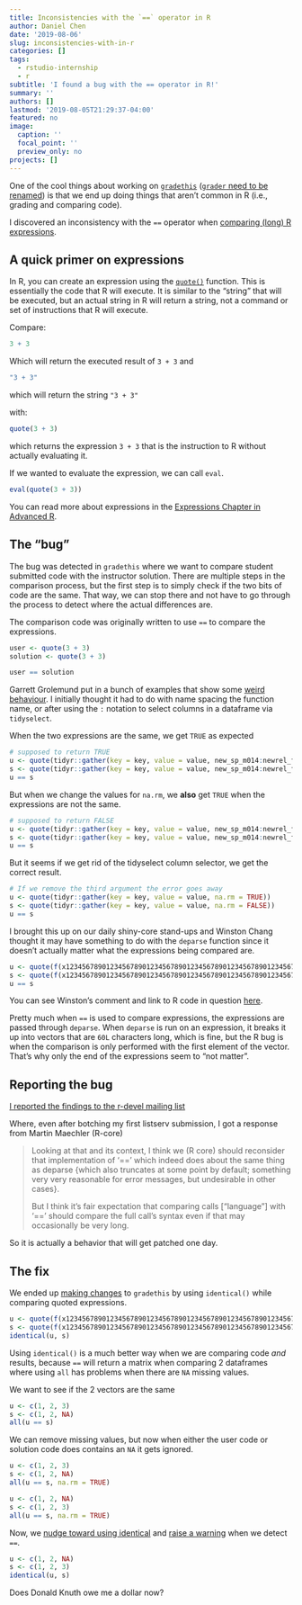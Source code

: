 ```yaml
---
title: Inconsistencies with the `==` operator in R
author: Daniel Chen
date: '2019-08-06'
slug: inconsistencies-with-in-r
categories: []
tags:
  - rstudio-internship
  - r
subtitle: 'I found a bug with the == operator in R!'
summary: ''
authors: []
lastmod: '2019-08-05T21:29:37-04:00'
featured: no
image:
  caption: ''
  focal_point: ''
  preview_only: no
projects: []
---
```


One of the cool things about working on [`gradethis`](https://github.com/rstudio-education/gradethis)
([`grader` need to be renamed](https://github.com/rstudio-education/gradethis/issues/18))
is that we end up doing things that aren't common in R (i.e., grading and comparing code).

I discovered an inconsistency with the `==` operator when [comparing (long) R expressions](https://github.com/rstudio-education/gradethis/issues/28).

<!-- more -->

## A quick primer on expressions

In R, you can create an expression using the
[`quote()`](https://stat.ethz.ch/R-manual/R-devel/library/base/html/substitute.html) function.
This is essentially the code that R will execute.
It is similar to the "string" that will be executed,
but an actual string in R will return a string, not a command or set of instructions that R will execute.

Compare:

```r
3 + 3
```

Which will return the executed result of `3 + 3` and

```r
"3 + 3"
```

which will return the string `"3 + 3"`

with:

```r
quote(3 + 3)
```

which returns the expression `3 + 3` that is the instruction to R without actually evaluating it.

If we wanted to evaluate the expression, we can call `eval`.

```r
eval(quote(3 + 3))
```


You can read more about expressions in the
[Expressions Chapter in Advanced R](http://adv-r.had.co.nz/Expressions.html).

## The "bug"

The bug was detected in `gradethis` where we want to compare student submitted code with the instructor solution.
There are multiple steps in the comparison process,
but the first step is to simply check if the two bits of code are the same.
That way, we can stop there and not have to go through the process to detect where the actual differences are.

The comparison code was originally written to use `==` to compare the expressions.

```r
user <- quote(3 + 3)
solution <- quote(3 + 3)

user == solution
```

Garrett Grolemund put in a bunch of examples that show some [weird behaviour](https://github.com/rstudio-education/gradethis/issues/28#issuecomment-510541776).
I initially thought it had to do with name spacing the function name, or after using the `:` notation to select columns in a dataframe via `tidyselect`.

When the two expressions are the same, we get `TRUE` as expected

```r
# supposed to return TRUE
u <- quote(tidyr::gather(key = key, value = value, new_sp_m014:newrel_f65, na.rm = TRUE))
s <- quote(tidyr::gather(key = key, value = value, new_sp_m014:newrel_f65, na.rm = TRUE))
u == s
```

But when we change the values for `na.rm`, we **also** get `TRUE` when the expressions are not the same.

```r
# supposed to return FALSE
u <- quote(tidyr::gather(key = key, value = value, new_sp_m014:newrel_f65, na.rm = TRUE))
s <- quote(tidyr::gather(key = key, value = value, new_sp_m014:newrel_f65, na.rm = FALSE))
u == s
```

But it seems if we get rid of the tidyselect column selector, we get the correct result.

```r
# If we remove the third argument the error goes away
u <- quote(tidyr::gather(key = key, value = value, na.rm = TRUE))
s <- quote(tidyr::gather(key = key, value = value, na.rm = FALSE))
u == s
```

I brought this up on our daily shiny-core stand-ups and Winston Chang thought it may have something to do with the `deparse` function since it doesn't actually matter what the expressions being compared are.

```r
u <- quote(f(x123456789012345678901234567890123456789012345678901234567890, 1))
s <- quote(f(x123456789012345678901234567890123456789012345678901234567890, 2))
u == s
```

You can see Winston's comment and link to R code in question 
[here](https://github.com/rstudio-education/gradethis/issues/28#issuecomment-510610227).

Pretty much when `==` is used to compare expressions, the expressions are passed through `deparse`.
When `deparse` is run on an expression, it breaks it up into vectors that are `60L` characters long,
which is fine, but the R bug is when the comparison is only performed with the first element of the vector.
That's why only the end of the expressions seem to "not matter".


## Reporting the bug

[I reported the findings to the r-devel mailing list](https://r.789695.n4.nabble.com/Unexpected-behaviour-when-comparing-long-quoted-expressions-td4758181.html)

Where, even after botching my first listserv submission, I got a response from Martin Maechler (R-core)

> Looking at that and its context, I think we (R core) should
reconsider that implementation of '=='  which indeed does about
the same thing as deparse {which also truncates at some point by
default; something very very reasonable for error messages, but
undesirable in other cases}.
>
> But I think it's fair expectation that comparing  calls  ["language"]
with '==' should compare the full call's syntax even if that may
occasionally be very long.

So it is actually a behavior that will get patched one day.

## The fix

We ended up [making changes](https://github.com/rstudio-education/gradethis/pull/34/files)
to `gradethis` by using `identical()` while comparing quoted expressions.

```r
u <- quote(f(x123456789012345678901234567890123456789012345678901234567890, 1))
s <- quote(f(x123456789012345678901234567890123456789012345678901234567890, 2))
identical(u, s)
```

Using `identical()` is a much better way when we are comparing code *and* results, because `==` will return a matrix when comparing 2 dataframes where using `all` has problems when there are `NA` missing values.


We want to see if the 2 vectors are the same
```r
u <- c(1, 2, 3)
s <- c(1, 2, NA)
all(u == s)
```

We can remove missing values, but now when either the user code or solution code does contains an `NA` it gets ignored.
```r
u <- c(1, 2, 3)
s <- c(1, 2, NA)
all(u == s, na.rm = TRUE)
```

```r
u <- c(1, 2, NA)
s <- c(1, 2, 3)
all(u == s, na.rm = TRUE)
```

Now, we
[nudge toward using identical](https://github.com/rstudio-education/gradethis/pull/56/files) and
[raise a warning](https://github.com/rstudio-education/gradethis/pull/47)
when we detect `==`.

```r
u <- c(1, 2, NA)
s <- c(1, 2, 3)
identical(u, s)
```

Does Donald Knuth owe me a dollar now?
